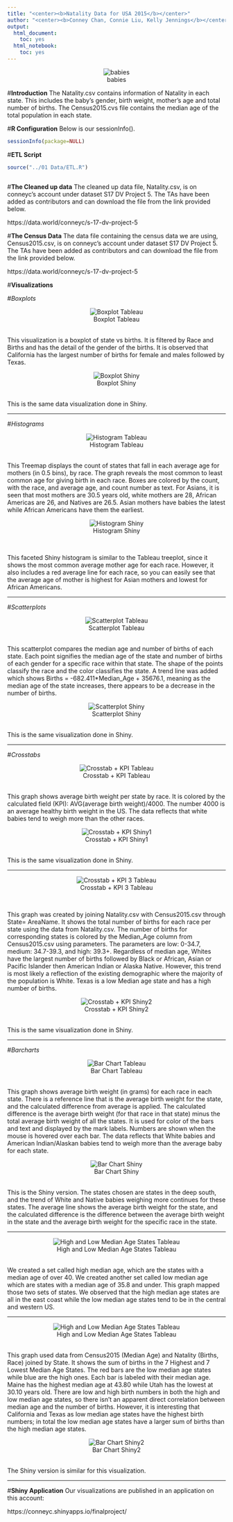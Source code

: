 ```yaml
---
title: "<center><b>Natality Data for USA 2015</b></center>"
author: "<center><b>Conney Chan, Connie Liu, Kelly Jennings</b></center>"
output:
  html_document:
    toc: yes
  html_notebook:
    toc: yes
---
```


<center>![babies](babies.jpg)</center>

#**Introduction**
The Natality.csv contains information of Natality in each state. This includes the baby's gender, birth weight, mother's age and total number of births.
The Census2015.cvs file contains the median age of the total population in each state.

#**R Configuration**
Below is our sessionInfo().

```r
sessionInfo(package=NULL)
```


#**ETL Script**


```r
source("../01 Data/ETL.R")
```
```r
```

#**The Cleaned up data**
The cleaned up data file, Natality.csv, is on conneyc's account under dataset S17 DV Project 5. The TAs have been added as contributors and can download the file from the link provided below.

https://data.world/conneyc/s-17-dv-project-5

#**The Census Data**
The data file containing the census data we are using, Census2015.csv, is on conneyc's account under dataset S17 DV Project 5. The TAs have been added as contributors and can download the file from the link provided below.

https://data.world/conneyc/s-17-dv-project-5


#**Visualizations**

#*Boxplots*
<center>![Boxplot Tableau](Births boxplot.png)</center><br>
This visualization is a boxplot of state vs births. It is filtered by Race and Births and has the detail of the gender of the births. It is observed that California has the largest number of births for female and males followed by Texas. 

<center>![Boxplot Shiny](shinyboxplot1.png)</center><br>
This is the same data visualization done in Shiny.

<hr>

#*Histograms*
<center>![Histogram Tableau](TreemapDrag.png)</center><br>
This Treemap displays the count of states that fall in each average age for mothers (in 0.5 bins), by race. The graph reveals the most common to least common age for giving birth in each race. Boxes are colored by the count, with the race, and average age, and count number as text. For Asians, it is seen that most mothers are 30.5 years old, white mothers are 28, African Americas are 26, and Natives are 26.5. Asian mothers have babies the latest while African Americans have them the earliest. 

<center>![Histogram Shiny](shinyhistogram1.png)</center><br>

This faceted Shiny histogram is similar to the Tableau treeplot, since it shows the most common average mother age for each race. However, it also includes a red average line for each race, so you can easily see that the average age of mother is highest for Asian mothers and lowest for African Americans.

<hr>

#*Scatterplots*
<center>![Scatterplot Tableau](Scatterplot.png)</center><br>
This scatterplot compares the median age and number of births of each state. Each point signifies the median age of the state and number of births of each gender for a specific race within that state. The shape of the points classify the race and the color classifies the state. A trend line was added which shows Births = -682.411*Median_Age + 35676.1, meaning as the median age of the state increases, there appears to be a decrease in the number of births.

<center>![Scatterplot Shiny](shinyscatter1.png)</center><br>
This is the same visualization done in Shiny.

<hr>

#*Crosstabs*
<center>![Crosstab + KPI Tableau](Crosstab + KPI.png)</center><br>
This graph shows average birth weight per state by race. It is colored by the calculated field (KPI): AVG(average birth weight)/4000. The number 4000 is an average healthy birth weight in the US. The data reflects that white babies tend to weigh more than the other races.

<center>![Crosstab + KPI Shiny1](shinycrosstab1.png)</center><br>
This is the same visualization done in Shiny.

<hr>

<center>![Crosstab + KPI 3 Tableau](Crosstab + KPI 3.png)</center><br>

This graph was created by joining Natality.csv with Census2015.csv through State= AreaName. It shows the total number of births for each race per state using the data from Natality.csv. The number of births for corresponding states is colored by the Median_Age column from Census2015.csv using parameters. The parameters are low: 0-34.7, medium: 34.7-39.3, and high: 39.3+. Regardless of median age, Whites have the largest number of births followed by Black or African, Asian or Pacific Islander then American Indian or Alaska Native. However, this trend is most likely a reflection of the existing demographic where the majority of the population is White. Texas is a low Median age state and has a high number of births. 

<center>![Crosstab + KPI Shiny2](shinycrosstab2.png)</center><br>
This is the same visualization done in Shiny.

<hr>

#*Barcharts*
<center>![Bar Chart Tableau](Barchart.png)</center><br>
This graph shows average birth weight (in grams) for each race in each state. There is a reference line that is the average birth weight for the state, and the calculated difference from average is applied. The calculated difference is the average birth weight (for that race in that state) minus the total average birth weight of all the states. It is used for color of the bars and text and displayed by the mark labels. Numbers are shown when the mouse is hovered over each bar.
The data reflects that White babies and American Indian/Alaskan babies tend to weigh more than the average baby for each state.
<br>

<center>![Bar Chart Shiny](shinybarchart1.png)</center><br>
This is the Shiny version. The states chosen are states in the deep south, and the trend of White and Native babies weighing more continues for these states. The average line shows the average birth weight for the state, and the calculated difference is the difference between the average birth weight in the state and the average birth weight for the specific race in the state.

<hr>

<center>![High and Low Median Age States Tableau](medianstates.png)</center><br>
We created a set called high median age, which are the states with a median age of over 40. We created another set called low median age which are states with a median age of 35.8 and under. This graph mapped those two sets of states. We observed that the high median age states are all in the east coast while the low median age states tend to be in the central and western US. 


<hr>

<center>![High and Low Median Age States Tableau](highlowmedianagestates.png)</center><br>
This graph used data from Census2015 (Median Age) and Natality (Births, Race) joined by State.
It shows the sum of births in the 7 Highest and 7 Lowest Median Age States. The red bars are the low median age states while blue are the high ones. Each bar is labeled with their median age. Maine has the highest median age at 43.80 while Utah has the lowest at 30.10 years old. There are low and high birth numbers in both the high and low median age states, so there isn't an apparent direct correlation between median age and the number of births. However, it is interesting that California and Texas as low median age states have the highest birth numbers; in total the low median age states have a larger sum of births than the high median age states.

<center>![Bar Chart Shiny2](shinybarchart2.png)</center><br>
The Shiny version is similar for this visualization.

<hr>

#**Shiny Application**
Our visualizations are published in an application on this account:

https://conneyc.shinyapps.io/finalproject/
